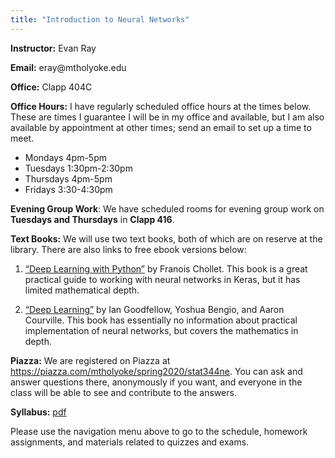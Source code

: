 ```yaml
---
title: "Introduction to Neural Networks"
---
```


**Instructor:** Evan Ray

**Email:** eray@mtholyoke.edu

**Office:** Clapp 404C

**Office Hours:** I have regularly scheduled office hours at the times below.  These are times I guarantee I will be in my office and available, but I am also available by appointment at other times; send an email to set up a time to meet.

 * Mondays 4pm-5pm
 * Tuesdays 1:30pm-2:30pm
 * Thursdays 4pm-5pm
 * Fridays 3:30-4:30pm

**Evening Group Work**: We have scheduled rooms for evening group work on **Tuesdays and Thursdays** in **Clapp 416**.

**Text Books:** We will use two text books, both of which are on reserve at the library.  There are also links to free ebook versions below:

1. ["Deep Learning with Python"](http://proxy.mtholyoke.edu:2048/login?url=https://www.safaribooksonline.com/library/view/-/9781617294433/?ar) by Fran\c{c}ois Chollet.  This book is a great practical guide to working with neural networks in Keras, but it has limited mathematical depth.

2. ["Deep Learning"](http://www.deeplearningbook.org/) by Ian Goodfellow, Yoshua Bengio, and Aaron Courville.  This book has essentially no information about practical implementation of neural networks, but covers the mathematics in depth.

**Piazza:** We are registered on Piazza at [https://piazza.com/mtholyoke/spring2020/stat344ne](https://piazza.com/mtholyoke/spring2020/stat344ne).  You can ask and answer questions there, anonymously if you want, and everyone in the class will be able to see and contribute to the answers.

**Syllabus:** [pdf](syllabus/syllabus_stat_344ne.pdf)

Please use the navigation menu above to go to the schedule, homework assignments, and materials related to quizzes and exams.
